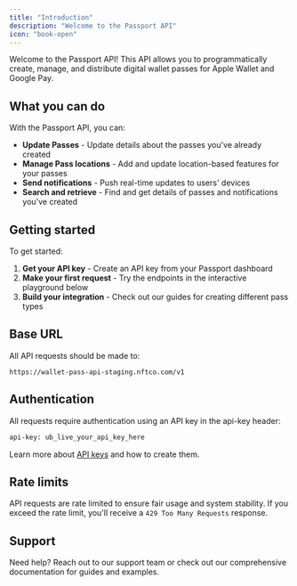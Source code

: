 ```yaml
---
title: "Introduction"
description: "Welcome to the Passport API"
icon: "book-open"
---
```


Welcome to the Passport API! This API allows you to programmatically create, manage, and distribute digital wallet passes for Apple Wallet and Google Pay.

## What you can do

With the Passport API, you can:

- **Update Passes** - Update details about the passes you've already created
- **Manage Pass locations** - Add and update location-based features for your passes
- **Send notifications** - Push real-time updates to users' devices
- **Search and retrieve** - Find and get details of passes and notifications you've created

## Getting started

To get started:

1. **Get your API key** - Create an API key from your Passport dashboard
2. **Make your first request** - Try the endpoints in the interactive playground below
3. **Build your integration** - Check out our guides for creating different pass types

## Base URL

All API requests should be made to:

```
https://wallet-pass-api-staging.nftco.com/v1
```

## Authentication

All requests require authentication using an API key in the api-key header:

```bash
api-key: ub_live_your_api_key_here
```

Learn more about [API keys](/api-reference/api-keys) and how to create them.

## Rate limits

API requests are rate limited to ensure fair usage and system stability. If you exceed the rate limit, you'll receive a `429 Too Many Requests` response.

## Support

Need help? Reach out to our support team or check out our comprehensive documentation for guides and examples.
